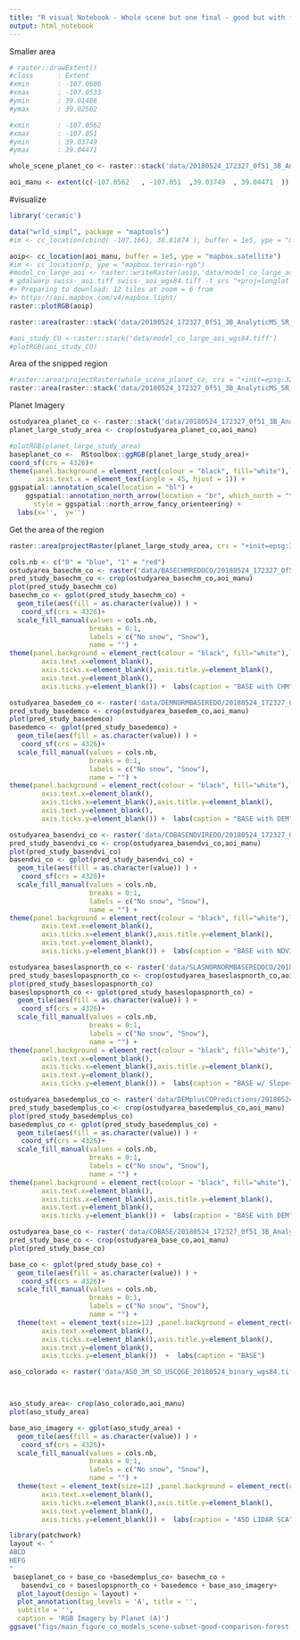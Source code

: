 ```yaml
---
title: "R visual Notebook - Whole scene but one final - good but with forest and edge"
output: html_notebook
---
```


Smaller area

```r
# raster::drawExtent()
#class      : Extent 
#xmin       : -107.0606 
#xmax       : -107.0533 
#ymin       : 39.01486 
#ymax       : 39.02562 

#xmin       : -107.0562 
#xmax       : -107.051 
#ymin       : 39.03749 
#ymax       : 39.04471 

whole_scene_planet_co <- raster::stack('data/20180524_172327_0f51_3B_AnalyticMS_SR_clip_wgs84.tiff')

aoi_manu <- extent(c(-107.0562   , -107.051  ,39.03749  , 39.04471  ))
```

#visualize
```r
library('ceramic')

data("wrld_simpl", package = "maptools")
#im <- cc_location(cbind( -107.1661, 38.81874 ), buffer = 1e5, ype = "mapbox.satellite")

aoip<- cc_location(aoi_manu, buffer = 1e5, ype = "mapbox.satellite")
#im <- cc_location(p, ype = "mapbox.terrain-rgb")
#model_co_large_aoi <- raster::writeRaster(aoip,'data/model_co_large_aoi.tiff',overwrite=TRUE)
# gdalwarp swiss-_aoi.tiff swiss-_aoi_wgs84.tiff -t_srs "+proj=longlat +ellps=WGS84"
#> Preparing to download: 12 tiles at zoom = 6 from 
#> https://api.mapbox.com/v4/mapbox.light/
raster::plotRGB(aoip)
```
```r
raster::area(raster::stack('data/20180524_172327_0f51_3B_AnalyticMS_SR_clip.tif'))
```

```r

#aoi_study_CO <-raster::stack('data/model_co_large_aoi_wgs84.tiff')
#plotRGB(aoi_study_CO)
```
Area of the snipped region
```r

#raster::area(projectRaster(whole_scene_planet_co, crs = "+init=epsg:32631"))
raster::area(raster::stack('data/20180524_172327_0f51_3B_AnalyticMS_SR_clip.tif'))
```



Planet Imagery



```r
ostudyarea_planet_co <- raster::stack('data/20180524_172327_0f51_3B_AnalyticMS_SR_clip_wgs84.tiff')
planet_large_study_area <- crop(ostudyarea_planet_co,aoi_manu)

#plotRGB(planet_large_study_area)
baseplanet_co <-  RStoolbox::ggRGB(planet_large_study_area)+
coord_sf(crs = 4326)+
theme(panel.background = element_rect(colour = "black", fill="white"),legend.position = "none",
       axis.text.x = element_text(angle = 45, hjust = 1)) +
ggspatial::annotation_scale(location = "bl") +
    ggspatial::annotation_north_arrow(location = "br", which_north = "true", height = unit(1.5, "cm"),
      style = ggspatial::north_arrow_fancy_orienteering) +
  labs(x='',  y='') 
```

Get the area of the region

```r
raster::area(projectRaster(planet_large_study_area, crs = "+init=epsg:32631"))

```

```r
cols.nb <- c("0" = "blue", "1" = "red")
ostudyarea_basechm_co <- raster('data/BASECHMREDOCO/20180524_172327_0f51_3B_AnalyticMS_SR_clip_merged.tif')
pred_study_basechm_co <- crop(ostudyarea_basechm_co,aoi_manu)
plot(pred_study_basechm_co)
basechm_co <- gplot(pred_study_basechm_co) + 
  geom_tile(aes(fill = as.character(value)) ) +
   coord_sf(crs = 4326)+
  scale_fill_manual(values = cols.nb,
                    breaks = 0:1,
                    labels = c("No snow", "Snow"),
                    name = "") +
theme(panel.background = element_rect(colour = "black", fill="white"),legend.position = "none", axis.title.x=element_blank(),
        axis.text.x=element_blank(),
        axis.ticks.x=element_blank(),axis.title.y=element_blank(),
        axis.text.y=element_blank(),
        axis.ticks.y=element_blank()) +  labs(caption = "BASE with CHM")
```
```r
ostudyarea_basedem_co <- raster('data/DEMNORMBASEREDO/20180524_172327_0f51_3B_AnalyticMS_SR_clip_merged.tif')
pred_study_basedemco <- crop(ostudyarea_basedem_co,aoi_manu)
plot(pred_study_basedemco)
basedemco <- gplot(pred_study_basedemco) + 
  geom_tile(aes(fill = as.character(value)) ) +
   coord_sf(crs = 4326)+
  scale_fill_manual(values = cols.nb,
                    breaks = 0:1,
                    labels = c("No snow", "Snow"),
                    name = "") +
theme(panel.background = element_rect(colour = "black", fill="white"),legend.position = "none", axis.title.x=element_blank(),
        axis.text.x=element_blank(),
        axis.ticks.x=element_blank(),axis.title.y=element_blank(),
        axis.text.y=element_blank(),
        axis.ticks.y=element_blank()) +  labs(caption = "BASE with DEM")
```

```r
ostudyarea_basendvi_co <- raster('data/COBASENDVIREDO/20180524_172327_0f51_3B_AnalyticMS_SR_clip_merged.tif')
pred_study_basendvi_co <- crop(ostudyarea_basendvi_co,aoi_manu)
plot(pred_study_basendvi_co)
basendvi_co <- gplot(pred_study_basendvi_co) + 
  geom_tile(aes(fill = as.character(value)) ) +
   coord_sf(crs = 4326)+
  scale_fill_manual(values = cols.nb,
                    breaks = 0:1,
                    labels = c("No snow", "Snow"),
                    name = "") +
theme(panel.background = element_rect(colour = "black", fill="white"),legend.position = "none", axis.title.x=element_blank(),
        axis.text.x=element_blank(),
        axis.ticks.x=element_blank(),axis.title.y=element_blank(),
        axis.text.y=element_blank(),
        axis.ticks.y=element_blank()) +  labs(caption = "BASE with NDVI")
```
```r
ostudyarea_baseslaspnorth_co <- raster('data/SLASNORNORMBASEREDOCO/20180524_172327_0f51_3B_AnalyticMS_SR_clip_merged.tif')
pred_study_baseslopaspnorth_co <- crop(ostudyarea_baseslaspnorth_co,aoi_manu)
plot(pred_study_baseslopaspnorth_co)
baseslopspnorth_co <- gplot(pred_study_baseslopaspnorth_co) + 
  geom_tile(aes(fill = as.character(value)) ) +
   coord_sf(crs = 4326)+
  scale_fill_manual(values = cols.nb,
                    breaks = 0:1,
                    labels = c("No snow", "Snow"),
                    name = "") +
theme(panel.background = element_rect(colour = "black", fill="white"),legend.position = "none", axis.title.x=element_blank(),
        axis.text.x=element_blank(),
        axis.ticks.x=element_blank(),axis.title.y=element_blank(),
        axis.text.y=element_blank(),
        axis.ticks.y=element_blank()) +  labs(caption = "BASE w/ Slope+Aspect+Northness")
```

```r
ostudyarea_basedemplus_co <- raster('data/DEMplusCOPredictions/20180524_172327_0f51_3B_AnalyticMS_SR_clip_merged.tif')
pred_study_basedemplus_co <- crop(ostudyarea_basedemplus_co,aoi_manu)
plot(pred_study_basedemplus_co)
basedemplus_co <- gplot(pred_study_basedemplus_co) + 
  geom_tile(aes(fill = as.character(value)) ) +
   coord_sf(crs = 4326)+
  scale_fill_manual(values = cols.nb,
                    breaks = 0:1,
                    labels = c("No snow", "Snow"),
                    name = "") +
theme(panel.background = element_rect(colour = "black", fill="white"),legend.position = "none", axis.title.x=element_blank(),
        axis.text.x=element_blank(),
        axis.ticks.x=element_blank(),axis.title.y=element_blank(),
        axis.text.y=element_blank(),
        axis.ticks.y=element_blank()) +  labs(caption = "BASE with DEM")
```

```r
ostudyarea_base_co <- raster('data/COBASE/20180524_172327_0f51_3B_AnalyticMS_SR_clip_merged.tif')
pred_study_base_co <- crop(ostudyarea_base_co,aoi_manu)
plot(pred_study_base_co)
```

```r
base_co <- gplot(pred_study_base_co) + 
  geom_tile(aes(fill = as.character(value)) ) +
   coord_sf(crs = 4326)+
  scale_fill_manual(values = cols.nb,
                    breaks = 0:1,
                    labels = c("No snow", "Snow"),
                    name = "") +
  theme(text = element_text(size=12) ,panel.background = element_rect(colour = "black", fill="white"),legend.position = "none", axis.title.x=element_blank(),
        axis.text.x=element_blank(),
        axis.ticks.x=element_blank(),axis.title.y=element_blank(),
        axis.text.y=element_blank(),
        axis.ticks.y=element_blank())  +  labs(caption = "BASE")
```

```r
aso_colorado <- raster('data/ASO_3M_SD_USCOGE_20180524_binary_wgs84.tif')



aso_study_area<- crop(aso_colorado,aoi_manu)
plot(aso_study_area)
```

```r
base_aso_imagery <- gplot(aso_study_area) + 
  geom_tile(aes(fill = as.character(value)) ) +
   coord_sf(crs = 4326)+
  scale_fill_manual(values = cols.nb,
                    breaks = 0:1,
                    labels = c("No snow", "Snow"),
                    name = "") +
  theme(text = element_text(size=12) ,panel.background = element_rect(colour = "black", fill="white"),legend.position = "none", axis.title.x=element_blank(),
        axis.text.x=element_blank(),
        axis.ticks.x=element_blank(),axis.title.y=element_blank(),
        axis.text.y=element_blank(),
        axis.ticks.y=element_blank()) +  labs(caption = "ASO LIDAR SCA")
```


```r
library(patchwork)
layout <- "
ABCD
HEFG
"
 baseplanet_co + base_co +basedemplus_co+ basechm_co +
   basendvi_co + baseslopspnorth_co + basedemco + base_aso_imagery+
  plot_layout(design = layout) +
  plot_annotation(tag_levels = 'A', title = '',
  subtitle = '',
  caption = 'RGB Imagery by Planet (A)') 
ggsave("figs/main_figure_co_models_scene-subset-good-comparison-forest-edge.png",dpi=300, dev='png',  height=12, width=10,units="in")
```